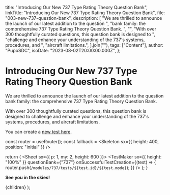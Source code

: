 
  title: "Introducing Our New 737 Type Rating Theory Question Bank",
  linkTitle: "Introducing Our New 737 Type Rating Theory Question Bank",
  file: "003-new-737-question-bank",
  description: [
    "We are thrilled to announce the launch of our latest addition to the question ",
    "bank family: the comprehensive 737 Type Rating Theory Question Bank. ",
    "",
    "With over 300 thoughtfully curated questions, this question bank is designed to ",
    "challenge and enhance your understanding of the 737's  systems, procedures, and ",
    "aircraft limitations.",
  ].join(""),
  tags: ["Content"],
  author: "PupoSDC",
  isoDate: "2023-08-02T20:00:00.000Z",
};

# Introducing Our New 737 Type Rating Theory Question Bank

We are thrilled to announce the launch of our latest addition to the question
bank family: the comprehensive 737 Type Rating Theory Question Bank.

With over 300 thoughtfully curated questions, this question bank is designed to
challenge and enhance your understanding of the 737's systems, procedures, and
aircraft limitations.

You can create a [new test here](/tests/new?subject=737).

  const router = useRouter();
  const fallback = <Skeleton sx={{ height: 400, position: "initial" }} />

  return (
    <Sheet sx={{ p: 1, my: 2, height: 600 }}>
      <NoSsr fallback={fallback}>
        <Suspense fallback={fallback}>
          <TestMaker
            sx={{ height: "100%" }}
            questionBank={"737"}
            onSuccessfulTestCreation={(test) => {
              router.push(`/modules/737/tests/${test.id}/${test.mode}`);
            }}
          />
        </Suspense>
      </NoSsr>
    </Sheet>
  );
}

<InLocoTestMakeer />

**See you in the skies!**

  <BlogPageLayout meta={meta}>{children}</BlogPageLayout>
);
